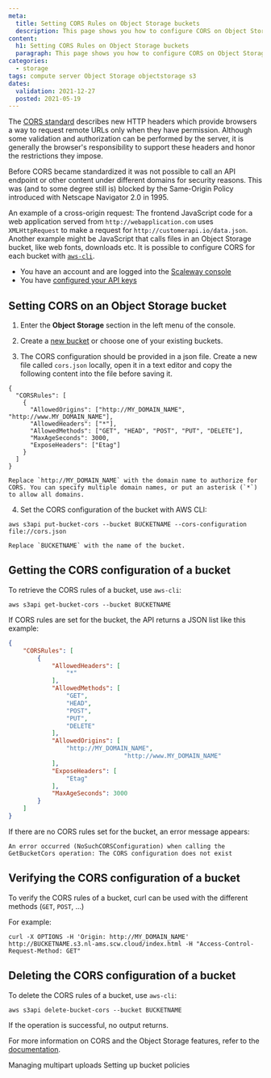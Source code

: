```yaml
---
meta:
  title: Setting CORS Rules on Object Storage buckets
  description: This page shows you how to configure CORS on Object Storage buckets
content:
  h1: Setting CORS Rules on Object Storage buckets
  paragraph: This page shows you how to configure CORS on Object Storage buckets
categories: 
  - storage
tags: compute server Object Storage objectstorage s3
dates:
  validation: 2021-12-27
  posted: 2021-05-19
---
```


The [CORS standard](https://en.wikipedia.org/wiki/Cross-origin_resource_sharing) describes new HTTP headers which provide browsers a way to request remote URLs only when they have permission. Although some validation and authorization can be performed by the server, it is generally the browser's responsibility to support these headers and honor the restrictions they impose.

Before CORS became standardized it was not possible to call an API endpoint or other content under different domains for security reasons. This was (and to some degree still is) blocked by the Same-Origin Policy introduced with Netscape Navigator 2.0 in 1995.

An example of a cross-origin request: The frontend JavaScript code for a web application served from `http://webapplication.com` uses `XMLHttpRequest` to make a request for `http://customerapi.io/data.json`. Another example might be JavaScript that calls files in an Object Storage bucket, like web fonts, downloads etc. It is possible to configure CORS for each bucket with [`aws-cli`](/storage/object/api-cli/object-storage-aws-cli/).

<Message type="requirement">

  - You have an account and are logged into the [Scaleway console](https://console.scaleway.com) 
  - You have [configured your API keys](/console/my-project/how-to/generate-api-key)

</Message>

## Setting CORS on an Object Storage bucket

1. Enter the **Object Storage** section in the left menu of the console.

2. Create a [new bucket](/storage/object/how-to/create-a-bucket) or choose one of your existing buckets.

3. The CORS configuration should be provided in a json file. Create a new file called `cors.json` locally, open it in a text editor and copy the following content into the file before saving it.

  ```
  {
    "CORSRules": [
      {
        "AllowedOrigins": ["http://MY_DOMAIN_NAME", "http://www.MY_DOMAIN_NAME"],
        "AllowedHeaders": ["*"],
        "AllowedMethods": ["GET", "HEAD", "POST", "PUT", "DELETE"],
        "MaxAgeSeconds": 3000,
        "ExposeHeaders": ["Etag"]
      }
    ]
  }
  ```

  <Message type="note">

    Replace `http://MY_DOMAIN_NAME` with the domain name to authorize for CORS. You can specify multiple domain names, or put an asterisk (`*`) to allow all domains.

  </Message>

4. Set the CORS configuration of the bucket with AWS CLI:

  ```
  aws s3api put-bucket-cors --bucket BUCKETNAME --cors-configuration file://cors.json
  ```
      
  <Message type="note">

    Replace `BUCKETNAME` with the name of the bucket.

  </Message>


## Getting the CORS configuration of a bucket


To retrieve the CORS rules of a bucket, use `aws-cli`:
```
aws s3api get-bucket-cors --bucket BUCKETNAME
```

If CORS rules are set for the bucket, the API returns a JSON list like this example:
```json
{
    "CORSRules": [
        {
            "AllowedHeaders": [
                "*"
            ],
            "AllowedMethods": [
                "GET",
                "HEAD",
                "POST",
                "PUT",
                "DELETE"
            ],
            "AllowedOrigins": [
                "http://MY_DOMAIN_NAME",
								"http://www.MY_DOMAIN_NAME"
            ],
            "ExposeHeaders": [
                "Etag"
            ],
            "MaxAgeSeconds": 3000
        }
    ]
}
```

If there are no CORS rules set for the bucket, an error message appears:
```
An error occurred (NoSuchCORSConfiguration) when calling the GetBucketCors operation: The CORS configuration does not exist
```
## Verifying the CORS configuration of a bucket

To verify the CORS rules of a bucket, curl can be used with the different methods (`GET`, `POST`, ...)  

For example:

```
curl -X OPTIONS -H 'Origin: http://MY_DOMAIN_NAME' http://BUCKETNAME.s3.nl-ams.scw.cloud/index.html -H "Access-Control-Request-Method: GET"
```

## Deleting the CORS configuration of a bucket

To delete the CORS rules of a bucket, use `aws-cli`:
```
aws s3api delete-bucket-cors --bucket BUCKETNAME
```

<Message type="note">

  If the operation is successful, no output returns.

</Message>

For more information on CORS and the Object Storage features, refer to the [documentation](https://www.scaleway.com/docs/object-storage-feature/).

<Navigation title="See Also">
  <PreviousButton to="/storage/object/api-cli/multipart-uploads/">Managing multipart uploads</PreviousButton>
  <NextButton to="/storage/object/api-cli/bucket-policy/">Setting up bucket policies</NextButton>
</Navigation>
